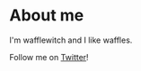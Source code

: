 # About me

I'm wafflewitch and I like waffles.

Follow me on [Twitter](https://www.twitter.com/witchywaffles)!
